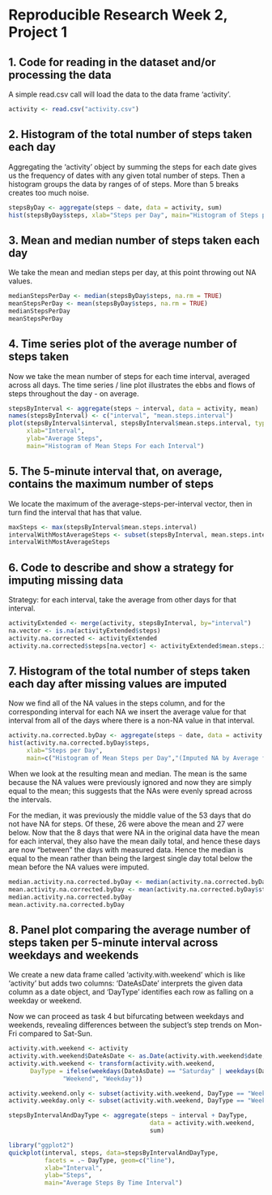 # Reproducible Research Week 2, Project 1

## 1.  Code for reading in the dataset and/or processing the data
A simple read.csv call will load the data to the data frame 'activity'.

```r
activity <- read.csv("activity.csv")
```

## 2. Histogram of the total number of steps taken each day
Aggregating the 'activity' object by summing the steps for each date gives us the frequency of dates with any given total number of steps. Then a histogram groups the data by ranges of of steps. More than 5 breaks creates too much noise.

```r
stepsByDay <- aggregate(steps ~ date, data = activity, sum)
hist(stepsByDay$steps, xlab="Steps per Day", main="Histogram of Steps per Day")
```

## 3. Mean and median number of steps taken each day
We take the mean and median steps per day, at this point throwing out NA values.

```r
medianStepsPerDay <- median(stepsByDay$steps, na.rm = TRUE)
meanStepsPerDay <- mean(stepsByDay$steps, na.rm = TRUE)
medianStepsPerDay
meanStepsPerDay
```

## 4. Time series plot of the average number of steps taken
Now we take the mean number of steps for each time interval, averaged across all days. The time series / line plot illustrates the ebbs and flows of steps throughout the day - on average.

```r
stepsByInterval <- aggregate(steps ~ interval, data = activity, mean)
names(stepsByInterval) <- c("interval", "mean.steps.interval")
plot(stepsByInterval$interval, stepsByInterval$mean.steps.interval, type="l",
     xlab="Interval",
     ylab="Average Steps",
     main="Histogram of Mean Steps For each Interval")
```

## 5. The 5-minute interval that, on average, contains the maximum number of steps
We locate the maximum of the average-steps-per-interval vector, then in turn find the interval that has that value.

```r
maxSteps <- max(stepsByInterval$mean.steps.interval)
intervalWithMostAverageSteps <- subset(stepsByInterval, mean.steps.interval == maxSteps)$interval
intervalWithMostAverageSteps
```

## 6. Code to describe and show a strategy for imputing missing data
Strategy: for each interval, take the average from other days for that interval.

```r
activityExtended <- merge(activity, stepsByInterval, by="interval")
na.vector <- is.na(activityExtended$steps)
activity.na.corrected <- activityExtended
activity.na.corrected$steps[na.vector] <- activityExtended$mean.steps.interval[na.vector]
```

## 7. Histogram of the total number of steps taken each day after missing values are imputed
Now we find all of the NA values in the steps column, and for the corresponding interval for each NA we insert the average value for that interval from all of the days where there is a non-NA value in that interval.

```r
activity.na.corrected.byDay <- aggregate(steps ~ date, data = activity.na.corrected, sum)
hist(activity.na.corrected.byDay$steps,
     xlab="Steps per Day",
     main=c("Histogram of Mean Steps per Day","(Imputed NA by Average for Interval)"))
```

When we look at the resulting mean and median. The mean is the same because the NA values were previously ignored and now they are simply equal to the mean; this suggests that the NAs were evenly spread across the intervals.

For the median, it was previously the middle value of the 53 days that do not have NA for steps. Of these, 26 were above the mean and 27 were below. Now that the 8 days that were NA in the original data have the mean for each interval, they also have the mean daily total, and hence these days are now "between" the days with measured data. Hence the median is equal to the mean rather than being the largest single day total below the mean before the NA values were imputed.

```r
median.activity.na.corrected.byDay <- median(activity.na.corrected.byDay$steps)
mean.activity.na.corrected.byDay <- mean(activity.na.corrected.byDay$steps)
median.activity.na.corrected.byDay
mean.activity.na.corrected.byDay
```

## 8. Panel plot comparing the average number of steps taken per 5-minute interval across weekdays and weekends
We create a new data frame called 'activity.with.weekend' which is like 'activity' but adds two columns: 'DateAsDate' interprets the given data column as a date object, and 'DayType' identifies each row as falling on a weekday or weekend.

Now we can proceed as task 4 but bifurcating between weekdays and weekends, revealing differences between the subject's step trends on Mon-Fri compared to Sat-Sun.

```r
activity.with.weekend <- activity
activity.with.weekend$DateAsDate <- as.Date(activity.with.weekend$date, format="%Y-%m-%d")
activity.with.weekend <- transform(activity.with.weekend,
      DayType = ifelse(weekdays(DateAsDate) == "Saturday" | weekdays(DateAsDate) == "Sunday",
               "Weekend", "Weekday"))

activity.weekend.only <- subset(activity.with.weekend, DayType == "Weekend")
activity.weekday.only <- subset(activity.with.weekend, DayType == "Weekday")

stepsByIntervalAndDayType <- aggregate(steps ~ interval + DayType,
                                       data = activity.with.weekend,
                                       sum)

library("ggplot2")
quickplot(interval, steps, data=stepsByIntervalAndDayType,
          facets = .~ DayType, geom=c("line"),
          xlab="Interval",
          ylab="Steps",
          main="Average Steps By Time Interval")
```